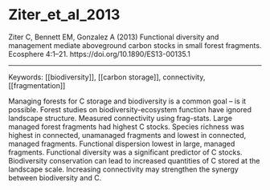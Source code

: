 # Ziter_et_al_2013

Ziter C, Bennett EM, Gonzalez A (2013) Functional diversity and management mediate aboveground carbon stocks in small forest fragments. Ecosphere 4:1–21. https://doi.org/10.1890/ES13-00135.1

---

Keywords: [[biodiversity]], [[carbon storage]], connectivity, [[fragmentation]]	 

Managing forests for C storage and biodiversity is a common goal – is it possible. Forest studies on biodiversity-ecosystem function have ignored landscape structure. Measured connectivity using frag-stats. Large managed forest fragments had highest C stocks. Species richness was highest in connected, unamanaged fragments and lowest in connected, managed fragments. Functional dispersion lowest in large, managed fragments. Functional diversity was a significant predictor of C stocks. Biodiversity conservation can lead to increased quantities of C stored at the landscape scale. Increasing connectivity may strengthen the synergy between biodiversity and C.
